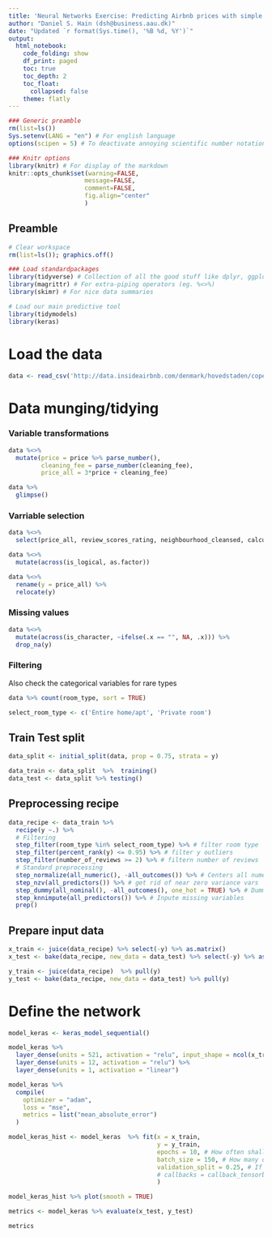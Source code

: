 ```yaml
---
title: 'Neural Networks Exercise: Predicting Airbnb prices with simple ANNs (R)'
author: "Daniel S. Hain (dsh@business.aau.dk)"
date: "Updated `r format(Sys.time(), '%B %d, %Y')`"
output:
  html_notebook:
    code_folding: show
    df_print: paged
    toc: true
    toc_depth: 2
    toc_float:
      collapsed: false
    theme: flatly
---
```


```r
### Generic preamble
rm(list=ls())
Sys.setenv(LANG = "en") # For english language
options(scipen = 5) # To deactivate annoying scientific number notation

### Knitr options
library(knitr) # For display of the markdown
knitr::opts_chunk$set(warning=FALSE,
                     message=FALSE,
                     comment=FALSE, 
                     fig.align="center"
                     )
```



## Preamble

```r
# Clear workspace
rm(list=ls()); graphics.off() 
```

```r
### Load standardpackages
library(tidyverse) # Collection of all the good stuff like dplyr, ggplot2 ect.
library(magrittr) # For extra-piping operators (eg. %<>%)
library(skimr) # For nice data summaries

# Load our main predictive tool
library(tidymodels)
library(keras)
```


# Load the data

```r
data <- read_csv('http://data.insideairbnb.com/denmark/hovedstaden/copenhagen/2020-06-26/data/listings.csv.gz')
```


# Data munging/tidying

### Variable transformations

```r
data %<>%
  mutate(price = price %>% parse_number(),
         cleaning_fee = parse_number(cleaning_fee),
         price_all = 3*price + cleaning_fee)
```

```r
data %>%
  glimpse()
```


### Varriable selection

```r
data %<>% 
  select(price_all, review_scores_rating, neighbourhood_cleansed, calculated_host_listings_count, availability_365, host_listings_count, accommodates, room_type, bathrooms, is_business_travel_ready, guests_included, instant_bookable, number_of_reviews, cancellation_policy, host_is_superhost, host_identity_verified, bedrooms, beds, cancellation_policy) 
```

```r
data %<>% 
  mutate(across(is_logical, as.factor))
```


```r
data %<>%
  rename(y = price_all) %>%
  relocate(y)
```

### Missing values

```r
data %<>% 
  mutate(across(is_character, ~ifelse(.x == "", NA, .x))) %>%
  drop_na(y) 
```

### Filtering

Also check the categorical variables for rare types

```r
data %>% count(room_type, sort = TRUE)
```

```r
select_room_type <- c('Entire home/apt', 'Private room')
```


## Train Test split


```r
data_split <- initial_split(data, prop = 0.75, strata = y)

data_train <- data_split  %>%  training()
data_test <- data_split %>% testing()
```

## Preprocessing recipe

```r
data_recipe <- data_train %>%
  recipe(y ~.) %>%
  # Filtering
  step_filter(room_type %in% select_room_type) %>% # filter room type
  step_filter(percent_rank(y) <= 0.95) %>% # filter y outliers
  step_filter(number_of_reviews >= 2) %>% # filtern number of reviews
  # Standard preprocessing
  step_normalize(all_numeric(), -all_outcomes()) %>% # Centers all numeric variables to mean = 0 & sd = 1
  step_nzv(all_predictors()) %>% # get rid of near zero variance vars
  step_dummy(all_nominal(), -all_outcomes(), one_hot = TRUE) %>% # Dummies of all categorical
  step_knnimpute(all_predictors()) %>% # Inpute missing variables
  prep()
```

## Prepare input data

```r
x_train <- juice(data_recipe) %>% select(-y) %>% as.matrix()
x_test <- bake(data_recipe, new_data = data_test) %>% select(-y) %>% as.matrix()
```

```r
y_train <- juice(data_recipe)  %>% pull(y)
y_test <- bake(data_recipe, new_data = data_test) %>% pull(y) 
```

# Define the network

```r
model_keras <- keras_model_sequential()
```

```r
model_keras %>% 
  layer_dense(units = 521, activation = "relu", input_shape = ncol(x_train)) %>% 
  layer_dense(units = 12, activation = "relu") %>% 
  layer_dense(units = 1, activation = "linear") 
```

```r
model_keras %>% 
  compile(
    optimizer = "adam",
    loss = "mse",
    metrics = list("mean_absolute_error")
  )
```


```r
model_keras_hist <- model_keras  %>% fit(x = x_train, 
                                         y = y_train, 
                                         epochs = 10, # How often shall we re-run the model on the whole sample
                                         batch_size = 150, # How many observations should be included in every batch
                                         validation_split = 0.25, # If we want to do a  cross-validation in the training
                                         # callbacks = callback_tensorboard("logs/run_a")
                                         )
```

```r
model_keras_hist %>% plot(smooth = TRUE)
```

```r
metrics <- model_keras %>% evaluate(x_test, y_test)
```

```r
metrics
```

<!---
## Monitoring runs

```r
library(tfruns)
```

```r
# launch TensorBoard (data won't show up until after the first epoch)
tensorboard("logs/run_a")
```

## Dropout

```r
model_keras2 <- keras_model_sequential() %>%
  # Architecture
  layer_dense(units = 521, activation = "relu", input_shape = ncol(x_train)) %>% 
  layer_dropout(rate = 0.1) %>%
  layer_dense(units = 512, activation = "relu") %>% 
  layer_dropout(rate = 0.1) %>%
  layer_dense(units = 1, activation = "linear") %>% 
  # Compilation
  compile(
    optimizer = "adam",
    loss = "mse",
    metrics = list("mean_absolute_error")
  )
```

## Early stopping

```r
set.seed(1337)
model_keras_hist2 <- model_keras  %>% fit(x = x_train, 
                                         y = y_train, 
                                         epochs = 100, # How often shall we re-run the model on the whole sample
                                         batch_size = 100, # How many observations should be included in every batch
                                         validation_split = 0.25, # If we want to do a  cross-validation in the training
                                         callbacks = list(callback_tensorboard("logs/run_a"),
                                                          callback_early_stopping(patience = 5))
                                         )
```

```r
tensorboard(latest_run())  
```
--->